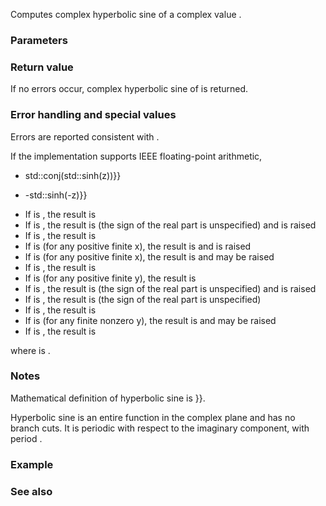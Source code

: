 {{cpp/title|sinh{{small|(std::complex)}}}}
{{cpp/numeric/complex/navbar}}
{{ddcl|header=complex|since=c++11|1=
template&lt; class T &gt; 
complex&lt;T&gt; sinh( const complex&lt;T&gt;&amp; z );
}}

Computes complex hyperbolic sine of a complex value {{c|z}}. 

===Parameters===
{{par begin}}
{{par|z|complex value}}
{{par end}}

===Return value===

If no errors occur, complex hyperbolic sine of {{c|z}} is returned.

===Error handling and special values===
Errors are reported consistent with {{lc|math_errhandling}}.

If the implementation supports IEEE floating-point arithmetic,
* {{c|std::sinh(std::conj(z)) {{==}} std::conj(std::sinh(z))}}
* {{c|std::sinh(z) {{==}} -std::sinh(-z)}}
* If {{c|z}} is {{tt|(+0,+0)}}, the result is {{tt|(+0,+0)}}
* If {{c|z}} is {{tt|(+0,+∞)}}, the result is {{tt|(±0,NaN)}} (the sign of the real part is unspecified) and {{lc|FE_INVALID}} is raised
* If {{c|z}} is {{tt|(+0,NaN)}}, the result is {{tt|(±0,NaN)}}
* If {{c|z}} is {{tt|(x,+∞)}} (for any positive finite x), the result is {{tt|(NaN,NaN)}} and {{lc|FE_INVALID}} is raised
* If {{c|z}} is {{tt|(x,NaN)}} (for any positive finite x), the result is {{tt|(NaN,NaN)}} and {{lc|FE_INVALID}} may be raised
* If {{c|z}} is {{tt|(+∞,+0)}}, the result is {{tt|(+∞,+0)}}
* If {{c|z}} is {{tt|(+∞,y)}} (for any positive finite y), the result is {{tt|+∞cis(y)}}
* If {{c|z}} is {{tt|(+∞,+∞)}}, the result is {{tt|(±∞,NaN)}} (the sign of the real part is  unspecified) and {{lc|FE_INVALID}} is raised
* If {{c|z}} is {{tt|(+∞,NaN)}}, the result is {{tt|(±∞,NaN)}} (the sign of the real part is  unspecified)
* If {{c|z}} is {{tt|(NaN,+0)}}, the result is {{tt|(NaN,+0)}}
* If {{c|z}} is {{tt|(NaN,y)}} (for any finite nonzero y), the result is {{tt|(NaN,NaN)}} and {{lc|FE_INVALID}} may be raised
* If {{c|z}} is {{tt|(NaN,NaN)}}, the result is {{tt|(NaN,NaN)}}

where {{math|cis(y)}} is {{math|cos(y) + i sin(y)}}.

===Notes===
Mathematical definition of hyperbolic sine is {{math|sinh z {{=}} {{mfrac|e{{su|p=z}}-e{{su|p=-z}}|2}}}}.

Hyperbolic sine is an entire function in the complex plane and has no branch cuts. It is periodic with respect to the imaginary component, with period {{math|2&amp;pi;i}}.

===Example===
{{example|
|code=
#include &lt;cmath&gt;
#include &lt;complex&gt;
#include &lt;iostream&gt;

int main()
{
    std::cout &lt;&lt; std::fixed;
    std::complex&lt;double&gt; z(1.0, 0.0); // behaves like real sinh along the real line
    std::cout &lt;&lt; "sinh" &lt;&lt; z &lt;&lt; " = " &lt;&lt; std::sinh(z)
              &lt;&lt; " (sinh(1) = " &lt;&lt; std::sinh(1) &lt;&lt; ")\n";

    std::complex&lt;double&gt; z2(0.0, 1.0); // behaves like sine along the imaginary line
    std::cout &lt;&lt; "sinh" &lt;&lt; z2 &lt;&lt; " = " &lt;&lt; std::sinh(z2)
              &lt;&lt; " ( sin(1) = " &lt;&lt; std::sin(1) &lt;&lt; ")\n";
}
|output=
sinh(1.000000,0.000000) = (1.175201,0.000000) (sinh(1) = 1.175201)
sinh(0.000000,1.000000) = (0.000000,0.841471) ( sin(1) = 0.841471)
}}

===See also===
{{dsc begin}}
{{dsc inc|cpp/numeric/complex/dsc cosh}}
{{dsc inc|cpp/numeric/complex/dsc tanh}}
{{dsc inc|cpp/numeric/complex/dsc asinh}}
{{dsc inc|cpp/numeric/math/dsc sinh}}
{{dsc inc|cpp/numeric/valarray/dsc sinh}}
{{dsc see c|c/numeric/complex/csinh}}
{{dsc end}}

{{langlinks|de|es|fr|it|ja|pt|ru|zh}}